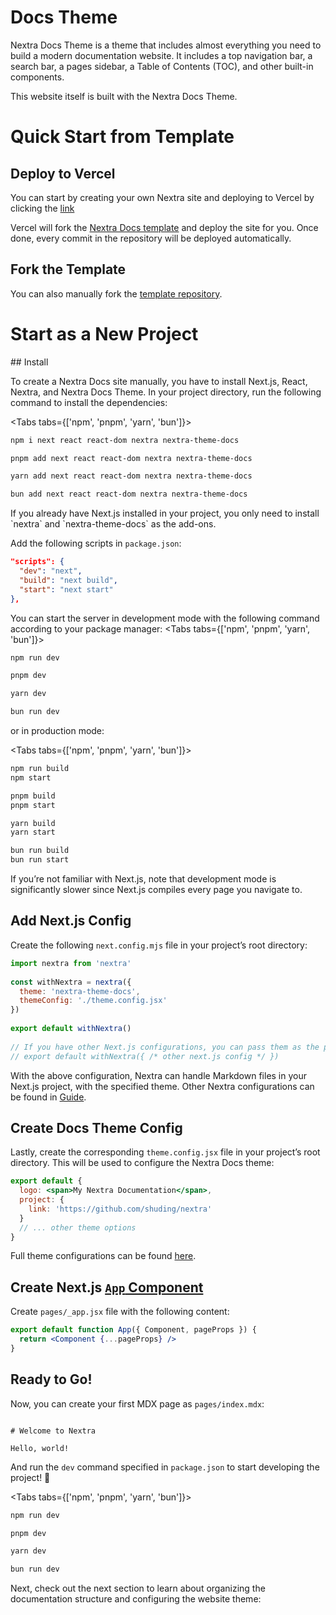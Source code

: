 
# Docs Theme

Nextra Docs Theme is a theme that includes almost everything you need to build a modern documentation website. It includes a top navigation bar, a search bar, a pages sidebar, a Table of Contents (TOC), and other built-in components.

This website itself is built with the Nextra Docs Theme.

# Quick Start from Template

## Deploy to Vercel

You can start by creating your own Nextra site and deploying to Vercel by clicking the [link](https://vercel.com/new/clone?s=https%3A%2F%2Fgithub.com%2Fshuding%2Fnextra-docs-template&showOptionalTeamCreation=false)


Vercel will fork the [Nextra Docs template](https://github.com/shuding/nextra-docs-template) and deploy the site for you. Once done, every commit in the repository will be deployed automatically.

## Fork the Template

You can also manually fork the [template repository](https://github.com/shuding/nextra-docs-template).

# Start as a New Project
<Timeline>
## Install

To create a Nextra Docs site manually, you have to install Next.js, React, Nextra, and Nextra Docs Theme. In your project directory, run the following command to install the dependencies:

<Tabs tabs={['npm', 'pnpm', 'yarn', 'bun']}>
```bash noTopBar
npm i next react react-dom nextra nextra-theme-docs
```
```bash noTopBar
pnpm add next react react-dom nextra nextra-theme-docs
```
```bash noTopBar
yarn add next react react-dom nextra nextra-theme-docs
```
```bash noTopBar
bun add next react react-dom nextra nextra-theme-docs
```
</Tabs>

<Alerts variant='warning'>
If you already have Next.js installed in your project, you only need to install `nextra` and `nextra-theme-docs` as the add-ons.
</Alerts>

Add the following scripts in `package.json`:

```json name='package.json'
"scripts": {
  "dev": "next",
  "build": "next build",
  "start": "next start"
},
```

You can start the server in development mode with the following command according to your package manager:
<Tabs tabs={['npm', 'pnpm', 'yarn', 'bun']}>
```bash noTopBar
npm run dev
```
```bash noTopBar
pnpm dev
```
```bash noTopBar
yarn dev
```
```bash noTopBar
bun run dev
```
</Tabs>

or in production mode:

<Tabs tabs={['npm', 'pnpm', 'yarn', 'bun']}>
```bash noTopBar
npm run build
npm start
```
```bash noTopBar
pnpm build
pnpm start
```
```bash noTopBar
yarn build
yarn start
```
```bash noTopBar
bun run build
bun run start
```
</Tabs>

<Alerts variant='warning'>
If you’re not familiar with Next.js, note that development mode is significantly slower since Next.js compiles every page you navigate to.
</Alerts>

## Add Next.js Config

Create the following `next.config.mjs` file in your project’s root directory:

```js name='next.config.mjs'
import nextra from 'nextra'
 
const withNextra = nextra({
  theme: 'nextra-theme-docs',
  themeConfig: './theme.config.jsx'
})
 
export default withNextra()
 
// If you have other Next.js configurations, you can pass them as the parameter:
// export default withNextra({ /* other next.js config */ })
```

With the above configuration, Nextra can handle Markdown files in your Next.js project, with the specified theme. Other Nextra configurations can be found in [Guide](https://nextra.site/docs/guide).

## Create Docs Theme Config

Lastly, create the corresponding `theme.config.jsx` file in your project’s root directory. This will be used to configure the Nextra Docs theme:

```jsx name='theme.config.jsx'
export default {
  logo: <span>My Nextra Documentation</span>,
  project: {
    link: 'https://github.com/shuding/nextra'
  }
  // ... other theme options
}
```

Full theme configurations can be found [here](https://nextra.site/docs/docs-theme/theme-configuration).

## Create Next.js [`App` Component](https://nextjs.org/docs/pages/building-your-application/routing/custom-app)

Create `pages/_app.jsx` file with the following content:

```jsx name='pages/_app.jsx'
export default function App({ Component, pageProps }) {
  return <Component {...pageProps} />
}
```

## Ready to Go!

Now, you can create your first MDX page as `pages/index.mdx`:
```mdx name='pages/index.mdx'

# Welcome to Nextra
 
Hello, world!
```
And run the `dev` command specified in `package.json` to start developing the project! 🎉

<Tabs tabs={['npm', 'pnpm', 'yarn', 'bun']}>
```bash noTopBar
npm run dev
```
```bash noTopBar
pnpm dev
```
```bash noTopBar
yarn dev
```
```bash noTopBar
bun run dev
```
</Tabs>

</Timeline>

Next, check out the next section to learn about organizing the documentation structure and configuring the website theme: